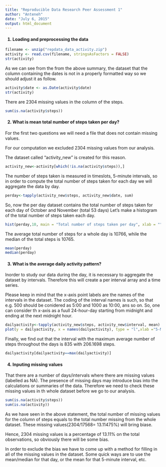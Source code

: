 ```yaml
---
title: "Reproducible Data Research Peer Assessment 1"
author: "Anteneh"
date: "July 6, 2015"
output: html_document
---
```


<h4> 1. Loading and preprocessing the data </h4>

```r
filename <- unzip("repdata_data_activity.zip")
activity <- read.csv(filename, stringsAsFactors = FALSE)
str(activity)
```
As we can see from the from the above summary, the dataset that the column containing the dates is not in a properly formatted way so we should adjust it as follow.

```r
activity$date <- as.Date(activity$date)
str(activity)

```
There are 2304 missing values in the column of the steps. 
```r
sum(is.na(activity$steps))
```

<h4> 2. What is mean total number of steps taken per day?</h4>
For the first two questions we will need a file that does not contain missing values.

For our computation we excluded 2304 missing values from our analysis.

The dataset called “activity_new” is created for this reason.

```r
activity_new<-activity[which(!is.na(activity$steps)),]
```
The number of steps taken is measured in timeslots, 5-minute intervals, so in order to compute the total number of steps taken for each day we will aggregate the data by day.

```r
perday<-tapply(activity_new$steps, activity_new$date, sum)
```
So, now the per day dataset contains the total number of steps taken for each day of October and November (total 53 days)
Let's make a histogram of the total number of steps taken each day.

```r
hist(perday,10, main = "Total number of steps taken per day", xlab = "",ylab="Frequency")
```
The average total number of steps for  a whole day is 10766, while the median of the total steps is 10765.
```r
mean(perday)
median(perday)
```
<h4> 3. What is the average daily activity pattern?</h4>
Inorder to study our data during the day, it is necessary to aggregate the dataset by intervals.  Therefore this will create a per interval array  and a time series.

Please keep in mind that the x-axis point labels are the names of the intervals in the dataset. The coding of the interval names is such, so that e.g. 500 should be conidered as 5:00 and 1000 as 10:00, ans so on. So, one can consider th x-axis as a fuull 24-hour-day starting from midnight and ending at the next midnight hour.
```r
dailyactivity<-tapply(activity_new$steps, activity_new$interval, mean)
plot(y = dailyactivity, x = names(dailyactivity), type = "l",xlab ="5-Minute-Interval", main = "Pattern of Daily Activity", ylab = "Mean number of steps")
```
Finally, we find out that the interval with the maximum average number of steps throughout the days is 835 with 206.1698 steps.
```r
dailyactivity[dailyactivity==max(dailyactivity)]
```
<h4> 4. Inputing missing values </h4>
That there are a number of days/intervals where there are missing values (labelled as NA). The presence of missing days may introduce bias into the calculations or summaries of the data. Therefore we need to check these missing values in th whole dataset before we go to our analysis.
```r
sum(is.na(activity$steps))
sum(is.na(activity))
```
As we have seen in  the above statement, the total number of missing values for the column of steps equals to the total number missing from the whole dataset. These missing values(2304/17568= 13.11475%) will bring biase.

Hence, 2304 missing values is a percentage of 13.11% on the total observations, so obviously there will be some bias.

In order to exclude the bias we have to come up with a method for filling in all of the missing values in the dataset. Some quick ways are to use the mean/median for that day, or the mean for that 5-minute interval, etc.

